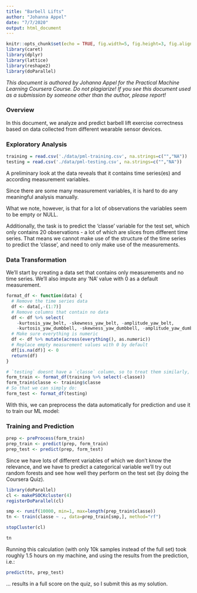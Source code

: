 ```yaml
---
title: "Barbell Lifts"
author: "Johanna Appel"
date: "7/7/2020"
output: html_document
---
```


```r
knitr::opts_chunk$set(echo = TRUE, fig.width=5, fig.height=3, fig.align='center') 
library(caret)
library(dplyr)
library(lattice)
library(reshape2)
library(doParallel)
```

*This document is authored by Johanna Appel for the Practical Machine Learning Coursera Course. Do not plagiarize! If you see this document used as a submission by someone other than the author, please report!*

### Overview

In this document, we analyze and predict barbell lift exercise correctness based on data collected from different wearable sensor devices.

### Exploratory Analysis

```r
training = read.csv('./data/pml-training.csv', na.strings=c("","NA"))
testing = read.csv('./data/pml-testing.csv', na.strings=c("","NA"))
```

A preliminary look at the data reveals that it contains time series(es) and according measurement variables.

Since there are some many measurement variables, it is hard to do any meaningful analysis manually.

What we note, however, is that for a lot of observations the variables seem to be empty or NULL.

Additionally, the task is to predict the 'classe' variable for the test set, which only contains 20 observations - a lot of which are slices from different time series. That means we cannot make use of the structure of the time series to predict the 'classe', and need to only make use of the measurements.

### Data Transformation

We'll start by creating a data set that contains only measurements and no time series. We'll also impute any 'NA' value with 0 as a default measurement.

```r
format_df <- function(data) {
  # Remove the time series data
  df <- data[,-(1:7)]
  # Remove columns that contain no data
  df <- df %>% select(
    -kurtosis_yaw_belt, -skewness_yaw_belt, -amplitude_yaw_belt,
    -kurtosis_yaw_dumbbell, -skewness_yaw_dumbbell, -amplitude_yaw_dumbbell)
  # Make sure everything is numeric
  df <- df %>% mutate(across(everything(), as.numeric))
  # Replace empty measurement values with 0 by default
  df[is.na(df)] <- 0
  return(df)
}

# `testing` doesnt have a `classe` column, so to treat them similarly, we have to:
form_train <- format_df(training %>% select(-classe))
form_train$classe <- training$classe
# So that we can simply do:
form_test <- format_df(testing)
```

With this, we can preprocess the data automatically for prediction and use it to train our ML model:

### Training and Prediction

```r
prep <- preProcess(form_train)
prep_train <- predict(prep, form_train)
prep_test <- predict(prep, form_test)
```

Since we have lots of different variables of which we don't know the relevance, and we have to predict a categorical variable we'll try out random forests and see how well they perform on the test set (by doing the Coursera Quiz).

```r
library(doParallel)
cl <- makePSOCKcluster(4)
registerDoParallel(cl)

smp <- runif(10000, min=1, max=length(prep_train$classe))
tn <- train(classe ~ ., data=prep_train[smp,], method="rf")

stopCluster(cl)

tn
```

Running this calculation (with only 10k samples instead of the full set) took roughly 1.5 hours on my machine, and using the results from the prediction, i.e.:

```r
predict(tn, prep_test)
```
... results in a full score on the quiz, so I submit this as my solution.